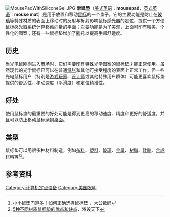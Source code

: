 {{Refimprove|time=2017-08-08T08:41:54+00:00}}
[[File:MousePadWithSiliconeGel.JPG|thumb]]
'''滑鼠墊'''（[[美式英语|美式英语]]：'''mousepad'''，[[英式英语|英式英语]]：'''mouse mat'''）是用于放置和移动[[鼠标|鼠标]]的一个垫子。它的主要功能是防止在[[玻璃|玻璃]]等特殊材质的表面上移动时的反射与折射影响鼠标感光器的定位，提供一个方便鼠标感光器系统计算移动向量的平面；次要功能是为了美观，上面可印有精美、个性化的图案；还有一些鼠标垫增加了[[手腕|腕]]托以提高手部舒适度。

== 历史 ==
当[[光电鼠|光电鼠]]刚刚进入市场时，它们需要印有特殊光学图案的鼠标垫才能正常使用。虽然现代的光学鼠标已可以在普通[[纸张|纸张]]和其他可接受程度的表面上正常工作，但一些光电鼠标用户（特别是[[游戏玩家|游戏玩家]]、[[设计师|设计师]]或其他特殊用户群体）可能更喜欢鼠标垫提供的舒适性、移动速度（平滑度）和定位精准性。

== 好处 ==
使用鼠标垫的最重要的好处可能是得到更高的移动​​速度、精度和更好的舒适度，并且可以防止移动鼠标磨损[[桌子|桌面]]。

== 类型 ==
鼠标垫可以用很多种材料制造，例如[[布料|布料]]、[[塑料|塑料]]、[[玻璃|玻璃]]、[[金属|金属]]、[[树脂|树脂]]、[[硅胶|硅胶]]、[[合成材料|合成材料]]等<ref>[http://digi.takungpao.com/pc/jspc/2015-07/3087586.html 小小鼠垫门道多！如何正确选择鼠标垫] {{Wayback|url=http://digi.takungpao.com/pc/jspc/2015-07/3087586.html |date=20180101022449 }}，大公数码</ref><ref>[https://www.wstx.com/p-19053-1 5种不同材质鼠标垫的优点和缺点]，外设天下</ref>。

==参考资料==
{{reflist}}

{{Authority control}}
[[Category:计算机定点设备|Category:计算机定点设备]]
[[Category:美国发明|Category:美国发明]]